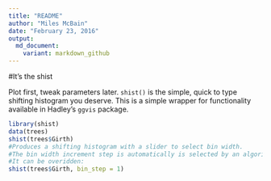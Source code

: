 ```yaml
---
title: "README"
author: "Miles McBain"
date: "February 23, 2016"
output: 
  md_document:
    variant: markdown_github
---
```


#It's the shist

Plot first, tweak parameters later. `shist()` is the simple, quick to type shifting histogram you deserve. This is a simple wrapper for functionality available in Hadley's `ggvis` package. 


```r
library(shist)
data(trees)
shist(trees$Girth)
#Produces a shifting histogram with a slider to select bin width. 
#The bin width increment step is automatically is selected by an algorithm. 
#It can be overidden:
shist(trees$Girth, bin_step = 1)
```

